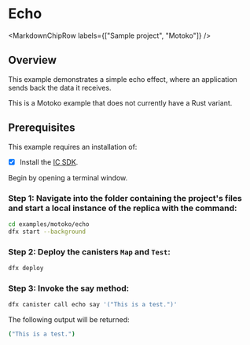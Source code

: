 
# Echo

<MarkdownChipRow labels={["Sample project", "Motoko"]} />

## Overview

This example demonstrates a simple echo effect, where an application sends back the data it receives.

This is a Motoko example that does not currently have a Rust variant. 


## Prerequisites
This example requires an installation of:

- [x] Install the [IC SDK](https://internetcomputer.org/docs/current/developer-docs/setup/install/).

Begin by opening a terminal window.

### Step 1: Navigate into the folder containing the project's files and start a local instance of the replica with the command:

```bash
cd examples/motoko/echo
dfx start --background
```

### Step 2: Deploy the canisters `Map` and `Test`:

```bash
dfx deploy
```

### Step 3: Invoke the say method:

```bash
dfx canister call echo say '("This is a test.")'
```


The following output will be returned: 

```bash
("This is a test.")
```
